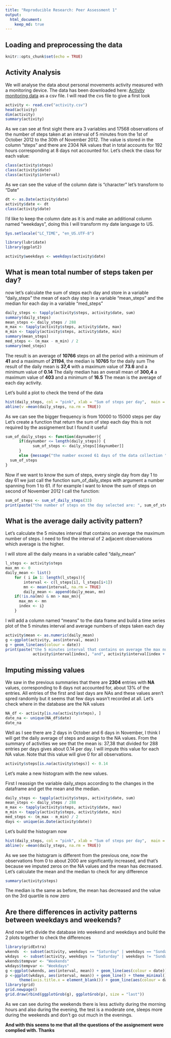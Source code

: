```yaml
---
title: "Reproducible Research: Peer Assessment 1"
output: 
  html_document:
    keep_md: true
---
```



## Loading and preprocessing the data
```r
knitr::opts_chunk$set(echo = TRUE)
```

## Activity Analysis 

We will analyse the data about personal movements activity measured with a monitoring device.
The data has been downloaded here: 
[Activity monitoring data](https://d396qusza40orc.cloudfront.net/repdata%2Fdata%2Factivity.zip) as a csv file.
I will read the cvs file to give a first look


```r
activity <- read.csv("activity.csv")
head(activity)
dim(activity)
summary(activity)
```
As we can see at first sight there ara 3 variables and 17568 observations of the number of steps taken at an interval of 5 minutes from the 1st of October 2012 to the 30th of November 2012.
The value is stored in the column "steps" and there are 2304 NA values that in total accounts for 192 hours corresponding at 8 days not accounted for.
Let's check the class for each value:

```r
class(activity$steps)
class(activity$date)
class(activity$interval)
```

As we can see the value of the column date is "character" let's transform to "Date"

```r
dt <- as.Date(activity$date)
activity$date <- dt
class(activity$date)
```

I'd like to keep the column date as it is and make an additional column named "weekdays", doing this I will transform my date language to US.

``` r
Sys.setlocale("LC_TIME", "en_US.UTF-8")
```
```r
library(lubridate)
library(ggplot2)
```


```r
activity$weekdays <- weekdays(activity$date)
```

## What is mean total number of steps taken per day?
now let's calculate the sum of steps each day and store in a variable "daily_steps"
the mean of each day step in a variable "mean_steps"
and the median for each day in a variable "med_steps"

```r
daily_steps <- tapply(activity$steps, activity$date, sum)
summary(daily_steps)
mean_steps <- daily_steps / 288
m_max <- tapply(activity$steps, activity$date, max)
m_min <- tapply(activity$steps, activity$date, min)
summary(mean_steps)
med_steps <- (m_max - m_min) / 2
summary(med_steps)
```
The result is an average of **10766** steps on all the period with a minimum of **41** and a maximum of **21194**, the median is **10765** for the daily sum
The result of the daily mean is **37,4** with a maximum value of **73.6** and a minimum value of **0.14**
The daily median has an overall mean of **300,4** a maximum value of **403** and a minimum of **16.5**
The mean is the average of each day activity.

Let's build a plot to check the trend of the data

```r
hist(daily_steps, col = "pink", xlab = "Sum of steps per day",  main = " Histogram of Steps", breaks = 15)
abline(v =mean(daily_steps, na.rm = TRUE))
```
As we can see the bigger frequency is from 10000 to 15000 steps per day
Let's create a function that return the sum of step each day this is not required by the assignement but I found it useful

```r
sum_of_daily_steps <- function(daynumber){
      if(daynumber <= length(daily_steps)) {
            sum_of_steps <- daily_steps[[daynumber]]
      }
      else {message("the number exceed 61 days of the data collection ")}
  sum_of_steps
}
```

Now if we want to know the sum of steps, every single day from day 1 to day 61 we just call the function sum_of_daily_steps with argument a number spanning from 1 to 61.
if for example I want to know the sum of steps on second of November 2012 I call the function:

```r
sum_of_steps <- sum_of_daily_steps(33)
print(paste("the number of steps on the day selected are: ", sum_of_steps))
```

## What is the average daily activity pattern?
Let's calculate the 5 minutes interval that contains on average the maximum number of steps.
I need to find the interval of 2 adjacent observations which average is the higher.

I will store all the daily means in a variable called "daily_mean"

```r
l_steps <- activity$steps
max_mn <- 0
daily_mean <- list()
    for ( i in 1: length(l_steps)){
        interval <- c(l_steps[i], l_steps[i+1])
        mn <- mean(interval, na.rm = TRUE)
        daily_mean <- append(daily_mean, mn)
    if(!is.na(mn) & mn > max_mn){  
      max_mn <- mn
      index <- i}
    }
```

I will add a column named "means" to the data frame and build a time series plot of the 5 minutes interval and average numbers of steps taken each day 

```r
activity$mean <- as.numeric(daily_mean)
g <-ggplot(activity, aes(interval, mean))
g + geom_line(aes(colour = date)) 
print(paste("the 5 minutes interval that contains on average the max number of steps is from interval",
            activity$interval[index], "and", activity$interval[index + 1], "on", strftime(activity$date[index], format = " %d %b %Y"), "and is", max_mn, "average steps"))
```


## Imputing missing values
We saw in the previous summaries that there are **2304** entries with **NA** values, corresponding to 8 days not accounted for, about 13% of the entries. All entries of the first and last days are NAs and these values aren't spred randomly but it seems that few days wasn't recorded at all. 
Let's check where in the database are the NA values
```r
NA_df <- activity[is.na(activity$steps), ]
date_na <- unique(NA_df$date)
date_na
```
Well as I see there are 2 days in October and 6 days in November, I think I will get the  daily average of steps and assign to the NA values.
From the summary of activities we see that the mean is: 37,38 that divided for 288 entries per days gives about 0.14 per day. I will impute this value for each NA value. Note that this value will give 0 for all observations.

```r
activity$steps[is.na(activity$steps)] <- 0.14
```

Let's make a new histogram with the new values.

First I reassign the variable daily_steps according to the changes in the dataframe and get the mean and the median. 

```r
daily_steps <- tapply(activity$steps, activity$date, sum)
mean_steps <- daily_steps / 288
m_max <- tapply(activity$steps, activity$date, max)
m_min <- tapply(activity$steps, activity$date, min)
med_steps <- (m_max - m_min) / 2
days <- unique(as.Date(activity$date))
```

Let's build the histogram now
```r
hist(daily_steps, col = "pink", xlab = "Sum of steps per day",  main = " Histogram of Steps", breaks = 15)
abline(v =mean(daily_steps, na.rm = TRUE))
```


As we see the histogram is different from the previous one, now the observations from 0 to about 2000 are significantly increased, and that's because we imputed zeros on the NA values and the mean has decreased.
Let's calculate the mean and the median to check for any difference

```r
summary(activity$steps)
```
The median is the same as before, the mean has decreased and the value on the 3rd quartile is now zero

## Are there differences in activity patterns between weekdays and weekends?

And now let's divide the database into weekend and weekdays and build the 2 plots together to check the differences

```r
library(gridExtra)
wkends  <- subset(activity, weekdays == "Saturday" | weekdays == "Sunday")
wkdays  <- subset(activity, weekdays != "Saturday" | weekdays != "Sunday")
wkends$tempvar <- "Weekends"
wkdays$tempvar <- "Weekdays"
g <-ggplot(wkends, aes(interval, mean)) + geom_line(aes(colour = date)) + facet_wrap(. ~ tempvar, scales = "free_y") +   theme(strip.background = element_rect(fill="orange"), strip.text = element_text(size=16, colour="blue"), axis.text.x = element_blank()) + xlab("") + ylab("")
p <-ggplot(wkdays, aes(interval, mean)) + geom_line() + theme_minimal() + 
      theme(axis.title.x = element_blank()) + geom_line(aes(colour = date)) + facet_wrap(. ~ tempvar) +   theme(strip.background = element_rect(fill="orange"), strip.text = element_text(size=16, colour="blue"), axis.title.x = element_text(face= "bold", size = 12, colour = "blue"), axis.title.y = element_text(face= "bold", size = 12, colour = "blue", hjust = 1)) + ylab("average") + xlab("Interval")
library(grid)
grid.newpage()
grid.draw(rbind(ggplotGrob(g), ggplotGrob(p), size = "last"))
```

As we can see during the weekends there is less activity during the morning hours and also during the evening, the test is a moderate one, sleeps more during the weekends and don't go out much in the evenings.

**And with this seems to me that all the questions of the assignement were complied with.
Thanks**
